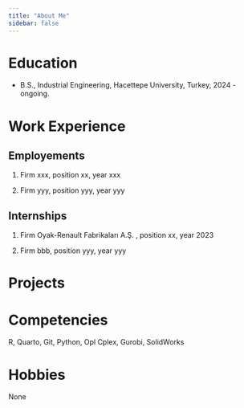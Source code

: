 ```yaml
---
title: "About Me"
sidebar: false 
---
```


# Education

-   B.S., Industrial Engineering, Hacettepe University, Turkey, 2024 - ongoing.

# Work Experience

## Employements

1.  Firm xxx, position xx, year xxx

2.  Firm yyy, position yyy, year yyy

## Internships

1.  Firm Oyak-Renault Fabrikaları A.Ş. , position xx, year 2023

2.  Firm bbb, position yyy, year yyy

# Projects

# Competencies

R, Quarto, Git, Python, Opl Cplex, Gurobi, SolidWorks

# Hobbies
None
